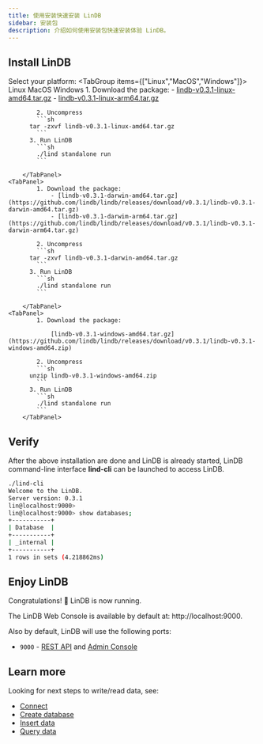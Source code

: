 ```yaml
---
title: 使用安装快速安装 LinDB 
sidebar: 安装包 
description: 介绍如何使用安装包快速安装体验 LinDB。
---
```


## Install LinDB

Select your platform:
<TabGroup items={["Linux","MacOS","Windows"]}>
	<TabList>
  	<Tab>Linux</Tab>
    <Tab>MacOS</Tab>
    <Tab>Windows</Tab>
  </TabList>
  <TabPanels>
    <TabPanel>
			1. Download the package:
				- [lindb-v0.3.1-linux-amd64.tar.gz](https://github.com/lindb/lindb/releases/download/v0.3.1/lindb-v0.3.1-linux-amd64.tar.gz)
				- [lindb-v0.3.1-linux-arm64.tar.gz](https://github.com/lindb/lindb/releases/download/v0.3.1/lindb-v0.3.1-linux-arm64.tar.gz)
			
			2. Uncompress
			```sh
		  tar -zxvf lindb-v0.3.1-linux-amd64.tar.gz
			```
		  3. Run LinDB
			```sh
			./lind standalone run
			```

		</TabPanel>
    <TabPanel>
			1. Download the package:
				- [lindb-v0.3.1-darwin-amd64.tar.gz](https://github.com/lindb/lindb/releases/download/v0.3.1/lindb-v0.3.1-darwin-amd64.tar.gz)
				- [lindb-v0.3.1-darwim-arm64.tar.gz](https://github.com/lindb/lindb/releases/download/v0.3.1/lindb-v0.3.1-darwin-arm64.tar.gz)
			
			2. Uncompress
			```sh
		  tar -zxvf lindb-v0.3.1-darwin-amd64.tar.gz
			```
		  3. Run LinDB
			```sh
			./lind standalone run
			```

		</TabPanel>
    <TabPanel>
			1. Download the package:

				[lindb-v0.3.1-windows-amd64.tar.gz](https://github.com/lindb/lindb/releases/download/v0.3.1/lindb-v0.3.1-windows-amd64.zip)
			
			2. Uncompress
			```sh
		  unzip lindb-v0.3.1-windows-amd64.zip
			```
		  3. Run LinDB
			```sh
			./lind standalone run
			```
		</TabPanel>
  </TabPanels>
</TabGroup>

## Verify
After the above installation are done and LinDB is already started, LinDB command-line interface **lind-cli** can be launched to access LinDB.

```bash
./lind-cli
Welcome to the LinDB.
Server version: 0.3.1
lin@localhost:9000>
lin@localhost:9000> show databases;
+-----------+
| Database  |
+-----------+
| _internal |
+-----------+
1 rows in sets (4.218862ms)
```

## Enjoy LinDB

Congratulations! 🎉 LinDB is now running.

The LinDB Web Console is available by default at: http://localhost:9000.

Also by default, LinDB will use the following ports:

- `9000` - [REST API](/docs/lindb/api/index) and [Admin Console](/docs/lindb/admin-console/index)

## Learn more

Looking for next steps to write/read data, see:

- [Connect](/docs/lindb/developer-guide/connect)
- [Create database](/docs/lindb/developer-guide/create-database)
- [Insert data](/docs/lindb/developer-guide/insert-data)
- [Query data](/docs/lindb/developer-guide/query-data)
